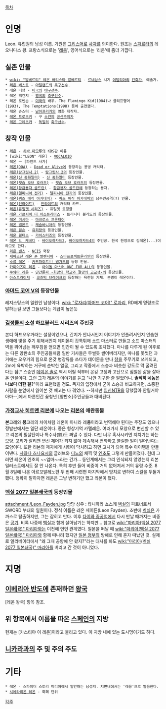 [[목차]]

= 인명 =
Leon. 유럽권의 남성 이름. 기원은 [[그리스어]]로 [[사자]]를 의미한다. 원조는 [[스파르타]]의 레오니다스 왕. 프랑스식으로는 '[[레옹]]', 영어식으로는 '리온'에 좀더 가깝다. 

== 실존 인물 ==
 * [[wiki: "알베르티" 레온 바티스타 알베르티]] - [[르네상스]] 시기 [[이탈리아]]의 [[건축가]], 예술가.
 * [[레온 베스트]] - [[아일랜드]]의 [[축구]]선수.
 * 레온 더햄 - [[미국]]의 [[야구]]선수.
 * 레온 맥켄지 - [[영국]]의 [[축구]]선수.
 * 레온 로빈슨 - [[미국]]의 배우. The Flamingo Kid(1984)나 클리프행어(1993), The Temptations(1998) 등에 출연했다.
 * 레온 슈스터 - [[남아프리카]]의 영화 제작자.
 * [[레온 트로츠키]] - 구 [[소련]]의 [[공산주의자]]
 * [[레온 고레츠카]] - [[독일]]의 [[축구]]선수.

== 창작 인물 ==
 * [[레온]] - [[치바 마모루]]의 KBS판 이름
 * [wiki:"LEON" 레온] - [[VOCALOID]]
 * 레온 ㅡ [파랜드 사가]
 * [[레온(DOA)]] - [[Dead or Alive]]에 등장하는 용병 캐릭터.
 * [[레온(랑그릿사 2)]] - [[랑그릿사 2]]의 등장인물. 
 * [[레온(신 중화일미)]] - [[신 중화일미]] 등장인물.
 * [[레온(펫숍 오브 호러즈)]] - [[펫숍 오브 호러즈]]의 등장인물.
 * [[레온(황금용자 골드란)]] - [[황금용자 골드란]]에 등장하는 용자.
 * [[레온(델피니아 전기)]] - [[델피니아 전기]]의 등장인물.
 * [[레온(퀴즈 매직 아카데미)]] - [[퀴즈 매직 아카데미]]의 남주인공격(?) 인물.
 * [[레온(언라이트)]] - [[언라이트]]의 캐릭터 카드.
 * [[레온(쥬얼펫 시리즈)]] - 쥬얼펫 트윙클
 * [[레온 가르시아 디 아스튜리아스]] - 트리니티 블러드의 등장인물.
 * [[레온 미시마]] - [[마크로스 프론티어]]
 * [[레온 벨몬드]] - [[캐슬바니아]]의 등장인물.
 * [[레온 윌슨]] - [[유희왕]]의 등장인물.
 * [[레온 윌터스]] - [[가이스터즈]]의 등장인물.
 * [[레온 S. 케네디]] - [[바이오하자드2]], [[바이오하자드4]]의 주인공. 한국 한정으로 김레온(...)이라고도 한다.
 * [[리온 밴스]] - [[NCIS]] 국장
 * [[세바스찬 레온 폰 발렌시아]] - [[스타프로젝트]]온라인의 등장인물.
 * [[소류 레온]] - [[카드파이트!! 뱅가드]]의 등장 인물.
 * [[카미이즈미 레온]] - [[아이돌 마스터 ONE FOR ALL]]의 등장인물.
 * [[쿠와타 레온]] - [[단간론파 -희망의 학교와 절망의 고교생-]]의 등장인물.
 * [[아스트라이저]] - [[코즈믹 브레이크]]의 등장하는 육전형 기체. 본명이 레온이다.


=== [[아머드 코어 V]]의 등장인물 ===
레지스탕스의 일원인 남성이다. [[wiki: "로자리(아머드 코어)" 로자리]], RD에게 명령조로 말하는걸 보면 그들보다는 계급이 높은듯

=== [[김정률]]의 소설 하프블러드 시리즈의 주인공 ===
본디 하프오우거라는 설정이었으나, 간지가 안나서인지 이야기가 안풀려서인지 안습한 생애에 빛을 주기 위해서인지 데이몬이 갑툭튀해 소드 마스터로 만들고 소드 마스터의 벽을 뛰어넘는 깨우침을 얻으면 인간이 될 수 있도록 조치했다. 
마나를 다루게 된 이후로는 다른 양판소의 주인공들처럼 일반 기사들은 무썰듯 썰어버리지만, 마나를 못썻던 과거에는 오우거의 힘으로 온갖 병장류를 쓰다가 데이몬을 만나 [[창]]을 주무기로 쓰게되고, 2m에 육박하는 거구에 순박한 얼굴, 그리고 작중에서 스승과 비슷한 강도로 막 굴려진다는 점[* 스승인 [[데이몬 솔로]] 역시 어릴 적부터 온갖 고생과 고난으로 점철된 삶을 살아온 인물이다. 그런 그가 레온의 이야기를 듣고 "나만 기구한 줄 알았더니. '''솔직히 네놈은 나보다 더한 걸?'''"이라 표현했을 정도. 독자의 입장에서 굳이 스승과 비교하자면, 소중한 사람을 눈앞에서 잃어본 것 빼고는 다 겪었다. --하지만 [[임신]][[NTR]]을 당했잖아 안될거야 아마--]에서 마른인간 꽃청년 [양판소]주인공들과 대비된다.

=== [[가정교사 히트맨 리본]]에 나오는 [[리본]]의 애완동물 ===
'''본'''고레와 '''봉'''고레의 차이처럼 레온이 아니라 레'''옹'''이라고 번역해야 된다는 주장도 있으나 정발판에서는 일단 레온이다. 종은 형상기억 카멜레온. 여러가지 모양으로 변신할 수 있고 리본의 필살탄이나 특수사(絲)도 짜낼 수 있다. 다만 너무 혹사시키면 지치기는 하는 모양. 꼬리가 잘리면 변신 제어가 되지 않아 계속해서 변화하고 불길한 일이 일어난다는 모양이다. 또한 리본의 제자에게 시련이 닥치려고 하면 고치가 되어 특수 아이템을 만들어낸다. [[사와다 츠나요시]]의 글러브와 [[디노]]의 채찍 및 [[엔초]]도 그렇게 만들어졌다. 헌데 그러면 레온이 엔초의 ~~엄마~~라는 건가... 동인계에서는 그리 인식되지 않았는지 리본 일러스트에서도 잘 안 나온다. 특히 후반 들어 비중이 거의 없어져서 거의 유령 수준. 8월 8일에 나온 아르꼬발레노편 두 번째 시련편 마지막에서 망치로 변하여 스컬을 두둘겨 팼다. 정확히 말하자면 레온은 그냥 변하기만 했고 리본이 팼다.

=== [[벡실 2077 일본쇄국]]의 등장인물 ===
attachment:/Leon_Fayden.jpg
담당 성우 : 타니하라 쇼스케
[[벡실]]의 파트너로서 SWORD 부대의 일원이다. 정식 이름은 레온 페이든(Leon Fayden). 초반에 [[벡실]]은 가까스로 탈출하지만, 그는 잡히고 만다. 이후 [[다이와 중공업]]에서 다시 만날 때까지는 비중은 [[공기]]. 비록 나중에 [[벡실]]과 함께 살아남기는 하지만... 참고로 [[wiki:"마리아(벡실 2077 일본쇄국)" 마리아]]와는 이전에 연인 관계였다. 일본을 떠날 때 [[wiki:"마리아(벡실 2077 일본쇄국)" 마리아]]와 함께 떠나려 했지만 [[일본 정부]]의 방해로 인해 혼자 떠났던 것. 실제로 엘리베이터에서 "왜 그때 공항에 안 왔지?"라는 대사를 봐도 [[wiki:"마리아(벡실 2077 일본쇄국)" 마리아]]를 버리고 간 것이 아니었다.

= 지명 = 
== [[이베리아 반도]]에 존재하던 [[왕국]] ==
[레온 왕국] 항목 참조.

== 위 항목에서 이름을 따온 [[스페인]]의 지방 ==
현재는 [카스티야 이 레온]이라고 불리고 있다. 이 지방 내에 있는 도시명이기도 하다.

== [[니카라과]]의 주 및 주의 주도 ==

= 기타 = 
 * 레온 - 스파이더 스토리 미디어에서 발간하는 남성지. 지면내에서는 '레옹'으로 발음한다.
 * [[시에라리온 레온]] - 화폐 단위

[[각주]]
